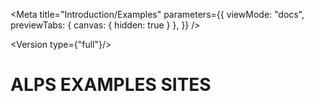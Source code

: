 
<Meta
    title="Introduction/Examples"
    parameters={{
        viewMode: "docs",
        previewTabs: {
            canvas: { hidden: true }
        },
    }}
/>

<Version type={"full"}/>

# ALPS EXAMPLES SITES

<ExampleStoryComponent />

